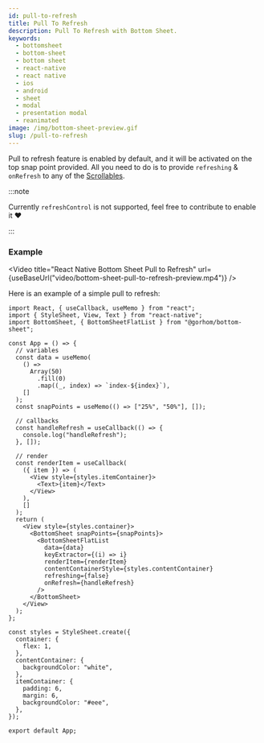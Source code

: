 ```yaml
---
id: pull-to-refresh
title: Pull To Refresh
description: Pull To Refresh with Bottom Sheet.
keywords:
  - bottomsheet
  - bottom-sheet
  - bottom sheet
  - react-native
  - react native
  - ios
  - android
  - sheet
  - modal
  - presentation modal
  - reanimated
image: /img/bottom-sheet-preview.gif
slug: /pull-to-refresh
---
```


Pull to refresh feature is enabled by default, and it will be activated on the top snap point provided. All you need to do is to provide `refreshing` & `onRefresh` to any of the [Scrollables](./scrollables).

:::note

Currently `refreshControl` is not supported, feel free to contribute to enable it ❤️

:::

### Example


<Video
  title="React Native Bottom Sheet Pull to Refresh"
  url={useBaseUrl("video/bottom-sheet-pull-to-refresh-preview.mp4")}
/>

Here is an example of a simple pull to refresh:

```tsx
import React, { useCallback, useMemo } from "react";
import { StyleSheet, View, Text } from "react-native";
import BottomSheet, { BottomSheetFlatList } from "@gorhom/bottom-sheet";

const App = () => {
  // variables
  const data = useMemo(
    () =>
      Array(50)
        .fill(0)
        .map((_, index) => `index-${index}`),
    []
  );
  const snapPoints = useMemo(() => ["25%", "50%"], []);

  // callbacks
  const handleRefresh = useCallback(() => {
    console.log("handleRefresh");
  }, []);

  // render
  const renderItem = useCallback(
    ({ item }) => (
      <View style={styles.itemContainer}>
        <Text>{item}</Text>
      </View>
    ),
    []
  );
  return (
    <View style={styles.container}>
      <BottomSheet snapPoints={snapPoints}>
        <BottomSheetFlatList
          data={data}
          keyExtractor={(i) => i}
          renderItem={renderItem}
          contentContainerStyle={styles.contentContainer}
          refreshing={false}
          onRefresh={handleRefresh}
        />
      </BottomSheet>
    </View>
  );
};

const styles = StyleSheet.create({
  container: {
    flex: 1,
  },
  contentContainer: {
    backgroundColor: "white",
  },
  itemContainer: {
    padding: 6,
    margin: 6,
    backgroundColor: "#eee",
  },
});

export default App;
```
